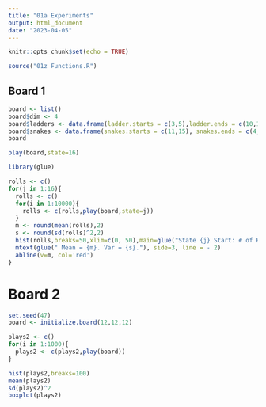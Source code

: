 ```yaml
---
title: "01a Experiments"
output: html_document
date: "2023-04-05"
---
```


```r
knitr::opts_chunk$set(echo = TRUE)
```

```r
source("01z Functions.R")
```

## Board 1

```r
board <- list()
board$dim <- 4
board$ladders <- data.frame(ladder.starts = c(3,5),ladder.ends = c(10,12))
board$snakes <- data.frame(snakes.starts = c(11,15), snakes.ends = c(4,8))
board
```

```r
play(board,state=16)
```

```r
library(glue)
```


```r
rolls <- c()
for(j in 1:16){
  rolls <- c()
  for(i in 1:10000){
    rolls <- c(rolls,play(board,state=j))
  }
  m <- round(mean(rolls),2)
  s <- round(sd(rolls)^2,2)
  hist(rolls,breaks=50,xlim=c(0, 50),main=glue("State {j} Start: # of Rolls to Win."))
  mtext(glue(" Mean = {m}. Var = {s}."), side=3, line = - 2)
  abline(v=m, col='red')
}
```



# Board 2

```r
set.seed(47)
board <- initialize.board(12,12,12)
```

```r
plays2 <- c()
for(i in 1:1000){
  plays2 <- c(plays2,play(board))
}
```

```r

hist(plays2,breaks=100)
mean(plays2)
sd(plays2)^2
boxplot(plays2)
```





